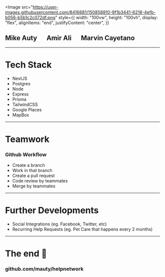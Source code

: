 
<Image
  src="https://user-images.githubusercontent.com/8416681/150858810-9f1b3441-6218-4efb-b056-b5b1c2c072df.png"
  style={{
    width: "100vw",
    height: "100vh",
    display: "flex",
    alignItems: "end",
    justifyContent: "center",
  }}
></Image>

## Mike Auty &emsp; Amir Ali &emsp; Marvin Cayetano

---

# Tech Stack

<ul>
  <Steps>
    <li>NextJS</li>
    <li>Postgres</li>
    <li>Node</li>
    <li>Express</li>
    <li>Prisma</li>
    <li>TailwindCSS</li>
    <li>Google Places</li>
    <li>MapBox</li>
  </Steps>
</ul>

---

# Teamwork

### Github Workflow

<ul>
  <Steps>
    <li>Create a branch</li>
    <li>Work in that branch</li>
    <li>Create a pull request</li>
    <li>Code review by teammates</li>
    <li>Merge by teammates</li>
  </Steps>
</ul>

---

# Further Developments

<ul>
  <Steps>
    <li>Social Integrations (eg. Facebook, Twitter, etc)</li>
    <li>Recurring Help Requests (eg. Pet Care that happens every 2 months)</li>
  </Steps>
</ul>

---

# The end 🙌

### github.com/mauty/helpnetwork
